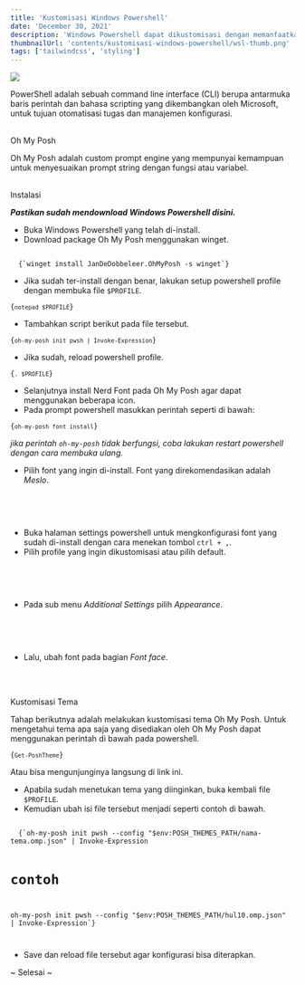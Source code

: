 ```yaml
---
title: 'Kustomisasi Windows Powershell'
date: 'December 30, 2021'
description: 'Windows Powershell dapat dikustomisasi dengan memanfaatkan profil.'
thumbnailUrl: 'contents/kustomisasi-windows-powershell/wsl-thumb.png'
tags: ['tailwindcss', 'styling']
---
```


<img src="/images/contents/kustomisasi-windows-powershell/wsl-thumb.png" />

<br />

<p>
  PowerShell adalah sebuah command line interface (CLI) berupa antarmuka baris
  perintah dan bahasa scripting yang dikembangkan oleh Microsoft, untuk tujuan
  otomatisasi tugas dan manajemen konfigurasi.
</p>

<br />

<CustomHeading fs="22" mb="4">
  Oh My Posh
</CustomHeading>

<p>
  Oh My Posh adalah custom prompt engine yang mempunyai kemampuan untuk
  menyesuaikan prompt string dengan fungsi atau variabel.
</p>

<br />

<CustomHeading fs="18" mb="4">
  Instalasi
</CustomHeading>

**_Pastikan sudah mendownload Windows Powershell <Link href="https://learn.microsoft.com/en-us/powershell/scripting/install/installing-powershell-on-windows?view=powershell-7.3#installing-the-msi-package" target="_blank">
disini.</Link>_**

- Buka Windows Powershell yang telah di-install.
- Download package Oh My Posh menggunakan winget.

<Code language="bash">
  {`winget install JanDeDobbeleer.OhMyPosh -s winget`}
</Code>

- Jika sudah ter-install dengan benar, lakukan setup powershell profile dengan membuka file `$PROFILE`.

<Code language="bash">{`notepad $PROFILE`}</Code>

- Tambahkan script berikut pada file tersebut.

<Code language="bash">{`oh-my-posh init pwsh | Invoke-Expression`}</Code>

- Jika sudah, reload powershell profile.

<Code language="bash">{`. $PROFILE`}</Code>

- Selanjutnya install Nerd Font pada Oh My Posh agar dapat menggunakan beberapa icon.
- Pada prompt powershell masukkan perintah seperti di bawah:

<Code language="bash">{`oh-my-posh font install`}</Code>

_jika perintah `oh-my-posh` tidak berfungsi, coba lakukan restart powershell dengan cara membuka ulang._

- Pilih font yang ingin di-install. Font yang direkomendasikan adalah _Meslo_.

<br />

<BlogImage
  src="/images/contents/kustomisasi-windows-powershell/choose-font.png"
  w="400px"
  alt="Pilih Font"
/>

<br />

- Buka halaman settings powershell untuk mengkonfigurasi font yang sudah di-install dengan cara menekan tombol `ctrl + ,`.
- Pilih profile yang ingin dikustomisasi atau pilih default.

<br />

<BlogImage
  src="/images/contents/kustomisasi-windows-powershell/font-config.png"
  w="280px"
  alt="Powershell Profile Settings"
/>

<br />

- Pada sub menu _Additional Settings_ pilih _Appearance_.

<br />

<BlogImage
  src="/images/contents/kustomisasi-windows-powershell/font-config-2.png"
  alt="Appearance Settings"
  w="550px"
/>

<br />

- Lalu, ubah font pada bagian _Font face_.

<br />

<BlogImage
  src="/images/contents/kustomisasi-windows-powershell/font-config-3.png"
  alt="Pilih Jenis Font"
  w="460px"
/>

<br />

<CustomHeading fs="18" mb="4">
  Kustomisasi Tema
</CustomHeading>

<p>
  Tahap berikutnya adalah melakukan kustomisasi tema Oh My Posh. Untuk
  mengetahui tema apa saja yang disediakan oleh Oh My Posh dapat menggunakan
  perintah di bawah pada powershell.
</p>

<Code language="bash">{`Get-PoshTheme`}</Code>

Atau bisa mengunjunginya langsung di link <Link href="https://ohmyposh.dev/docs/themes" target="_blank">ini.</Link>

- Apabila sudah menetukan tema yang diinginkan, buka kembali file `$PROFILE`.
- Kemudian ubah isi file tersebut menjadi seperti contoh di bawah.

<Code language="bash">
  {`oh-my-posh init pwsh --config "$env:POSH_THEMES_PATH/nama-tema.omp.json" | Invoke-Expression

# contoh

oh-my-posh init pwsh --config "$env:POSH_THEMES_PATH/hul10.omp.json" | Invoke-Expression`}

</Code>

- Save dan reload file tersebut agar konfigurasi bisa diterapkan.

~ Selesai ~
